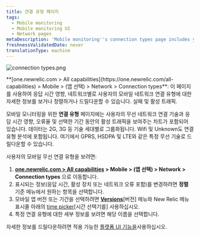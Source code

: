 ```yaml
---
title: 연결 유형 페이지
tags:
  - Mobile monitoring
  - Mobile monitoring UI
  - Network pages
metaDescription: 'Mobile monitoring''s connection types page includes your mobile wireless connection types and their response time, network failure rate, and traffic.'
freshnessValidatedDate: never
translationType: machine
---
```



<img
  title="connection types.png"
  alt="connection types.png"
  src={mobileConnectionTypesSummary}
/>

<figcaption>
  **[one.newrelic.com > All capabilities](https://one.newrelic.com/all-capabilities) > Mobile > (앱 선택) > Network > Connection types**: 이 페이지를 사용하여 응답 시간 영향, 네트워크별로 사용자의 모바일 네트워크 연결 유형에 대한 자세한 정보를 보거나 정렬하거나 드릴다운할 수 있습니다. 실패 및 활성 트래픽.
</figcaption>

모바일 모니터링을 위한 **연결 유형** 페이지에는 사용자의 무선 네트워크 연결 기술과 응답 시간 영향, 오류율 및 선택한 기간 동안의 활성 트래픽을 보여주는 차트가 포함되어 있습니다. 데이터는 2G, 3G 등 기술 세대별로 그룹화됩니다. Wifi 및 Unknown도 연결 유형 분석에 포함됩니다. 여기에서 GPRS, HSDPA 및 LTE와 같은 특정 무선 기술로 드릴다운할 수 있습니다.

사용자의 모바일 무선 연결 유형을 보려면:

1. **[one.newrelic.com > All capabilities](https://one.newrelic.com/all-capabilities) > Mobile > (앱 선택) > Network > Connection types** 으로 이동합니다.
2. 표시되는 정보(응답 시간, 활성 장치 또는 네트워크 오류 포함)를 변경하려면 **정렬** 기준 메뉴에서 원하는 항목을 선택합니다.
3. 모바일 앱 버전 또는 기간을 선택하려면 [**Versions**](/docs/mobile-apps/versions)\[버전] 메뉴와 New Relic 메뉴 표시줄 아래의 [time picker](/docs/query-your-data/explore-query-data/dashboards/manage-your-dashboard/#dash-time-picker)\[시간 선택기를] 사용하십시오.
4. 특정 연결 유형에 대한 세부 정보를 보려면 해당 이름을 선택합니다.

자세한 정보를 드릴다운하려면 적용 가능한 [플랫폼 UI 기능을](/docs/new-relic-solutions/new-relic-one/introduction-new-relic-platform)사용하십시오.